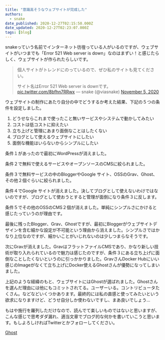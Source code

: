 ```yaml
---
title: "意識高そうなウェブサイトが完成した"
authors:
  - snake
date_published: 2020-12-27T02:15:50.000Z
date_updated: 2020-12-27T02:23:07.000Z
tags: [blog]
---
```


snakeっていう名前でインターネット彷徨っている人がいるのですが、ウェブサイトがいつまでも「Error 521 Web server is down」なのはまずい！と感じたらしく、ウェブサイトが作られたらしいです。

> 個人サイトがトレンドにのっているので、ぜひ私のサイトも見てください。
> 
> サイト名はError 521 Web server is downです。 [pic.twitter.com/8bfhn7RRwx](https://t.co/8bfhn7RRwx)
> &mdash; snake (@viasnake) [November 5, 2020](https://twitter.com/viasnake/status/1324307319367163904?ref_src=twsrc%5Etfw)

ウェブサイトの制作にあたり自分の中でどうするか考えた結果、下記の５つの条件を設定しました。

1. どうせならこれまで使ったこと無いサービスやシステムで動かしてみたい
2. コストは低コストに抑えたい
3. 立ち上げと管理にあまり面倒なことはしたくない
4. ブログとして使えるウェブサイトにしたい
5. 面倒な機能はいらないからシンプルにしたい

条件１があったので最初にWordPressが消えました。‌‌

条件２で無料で使えるサービスやオープンソースのCMSに絞られました。

条件３で無料サービスの中のBloggerやGoogle サイト、OSSのGrav、Ghost、その他２個ぐらいに絞られました。

条件４でGoogle サイトが消えました。決してブログとして使えないわけではないのですが、ブログとして使おうとすると管理が面倒になり条件３に反します。

条件５でその他のOSSのCMS２個が消えました。単純にシンプルさにかけると感じたっていうのが理由です。

最後に残ったBlogger、Grav、Ghostですが、最初にBloggerがウェブサイトデザインを含む細かな設定が不可能という理由から消えました。シンプルさではかなり上位なのですが、細かいことがいじれないのは少しつまらなそうです。

次にGravが消えました。GravはフラットファイルCMSであり、かなり新しい技術が取り入れられているので魅力は感じたのですが、条件３にある立ち上げに面倒なことしたくないというのに引っかかりました。GravさんDocker Hubにいい感じのImageがなくて立ち上げにDocker使えるGhostさんが優勢になってしまいました。

上記のような経緯のもと、ウェブサイトにはGhostが選ばれました。Ghostさんを選んだ理由には他にもコミットされてる。ユーザーいる。コントリビュータたくさん。などなどいくつかあります。最終的には私の直感と使ってみたいという欲求になりますけど、どうせ自分しか使わないですし、まあ良いでしょう...

もはや施行を羅列しただけなので、読んでて楽しいものではないと思いますが、こんな感じで思考ダダ漏れ、適当文章でブログ的な何かを書いていこうと思います。もしよろしければTwitterとかフォローしてください。

[Ghost](https://ghost.org/)
